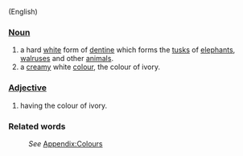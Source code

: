 (English)

===[[Noun]]===
#a hard [[white]] form of [[dentine]] which forms the [[tusk]]s of [[elephant]]s, [[walrus]]es and other [[animal]]s.
#a [[cream]]y white [[color|colour]], the colour of ivory.

===[[Adjective]]===
#having the colour of ivory.

===Related words===
:''See'' [[Wiktionary_Appendix:Colours|Appendix:Colours]]